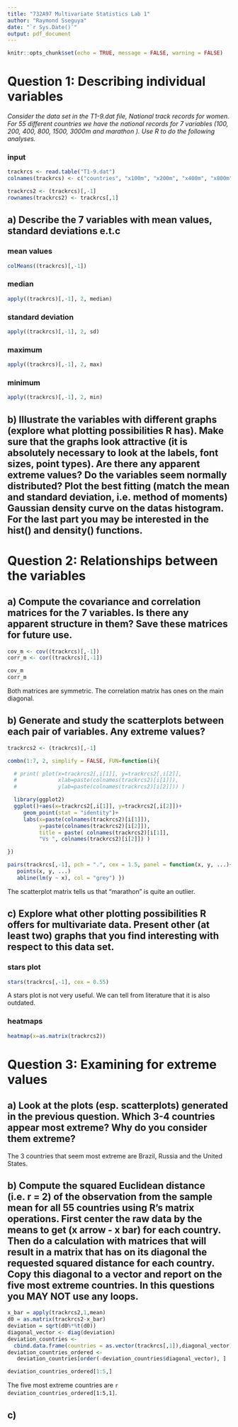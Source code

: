 ```yaml
---
title: "732A97 Multivariate Statistics Lab 1"
author: "Raymond Sseguya"
date: "`r Sys.Date()`"
output: pdf_document
---
```


```r
knitr::opts_chunk$set(echo = TRUE, message = FALSE, warning = FALSE)
```


# Question 1: Describing individual variables

*Consider the data set in the T1-9.dat file, National track records for women. For 55 different countries we have the national records for 7 variables (100, 200, 400, 800, 1500, 3000m and marathon ). Use R to do the following analyses.*


### input
```r
trackrcs <- read.table("T1-9.dat")
colnames(trackrcs) <- c("countries", "x100m", "x200m", "x400m", "x800m", "x1500m", "x3000m", "marathon")

trackrcs2 <- (trackrcs)[,-1]
rownames(trackrcs2) <- trackrcs[,1]
```



## a) Describe the 7 variables with mean values, standard deviations e.t.c

### mean values
```r
colMeans((trackrcs)[,-1])
```

### median
```r
apply((trackrcs)[,-1], 2, median)
```

### standard deviation
```r
apply((trackrcs)[,-1], 2, sd)
```


### maximum
```r
apply((trackrcs)[,-1], 2, max)
```


### minimum
```r
apply((trackrcs)[,-1], 2, min)
```


## b) Illustrate the variables with different graphs (explore what plotting possibilities R has). Make sure that the graphs look attractive (it is absolutely necessary to look at the labels, font sizes, point types). Are there any apparent extreme values? Do the variables seem normally distributed? Plot the best fitting (match the mean and standard deviation, i.e. method of moments) Gaussian density curve on the datas histogram. For the last part you may be interested in the hist() and density() functions.

\pagebreak

# Question 2: Relationships between the variables

## a) Compute the covariance and correlation matrices for the 7 variables. Is there any apparent structure in them? Save these matrices for future use.
```r
cov_m <- cov((trackrcs)[,-1])
corr_m <- cor((trackrcs)[,-1])

cov_m
corr_m
```
Both matrices are symmetric. The correlation matrix has ones on the main diagonal.


## b) Generate and study the scatterplots between each pair of variables. Any extreme values?

```r
trackrcs2 <- (trackrcs)[,-1]

combn(1:7, 2, simplify = FALSE, FUN=function(i){

  # print( plot(x=trackrcs2[,i[1]], y=trackrcs2[,i[2]],
  #             xlab=paste(colnames(trackrcs2)[i[1]]),
  #             ylab=paste(colnames(trackrcs2)[i[2]])) )

  library(ggplot2)
  ggplot()+aes(x=trackrcs2[,i[1]], y=trackrcs2[,i[2]])+
     geom_point(stat = "identity")+
     labs(x=paste(colnames(trackrcs2)[i[1]]),
          y=paste(colnames(trackrcs2)[i[2]]),
          title = paste( colnames(trackrcs2)[i[1]],
          "Vs ", colnames(trackrcs2)[i[2]]) )

})

```


```r
pairs(trackrcs[,-1], pch = ".", cex = 1.5, panel = function(x, y, ...){
   points(x, y, ...)
   abline(lm(y ~ x), col = "grey") })

```
The scatterplot matrix tells us that "marathon" is quite an outlier.


## c) Explore what other plotting possibilities R offers for multivariate data. Present other (at least two) graphs that you find interesting with respect to this data set.

### stars plot
```r
stars(trackrcs[,-1], cex = 0.55)
```
A stars plot is not very useful. We can tell from literature that it is also outdated.

### heatmaps
```r
heatmap(x=as.matrix(trackrcs2))

```


\pagebreak


# Question 3: Examining for extreme values

## a) Look at the plots (esp. scatterplots) generated in the previous question. Which 3-4 countries appear most extreme? Why do you consider them extreme?

The 3 countries that seem most extreme are Brazil, Russia and the United States. 


## b) Compute the squared Euclidean distance (i.e. r = 2) of the observation from the sample mean for all 55 countries using R's matrix operations. First center the raw data by the means to get (x arrow - x bar) for each country. Then do a calculation with matrices that will result in a matrix that has on its diagonal the requested squared distance for each country. Copy this diagonal to a vector and report on the five most extreme countries. In this questions you MAY NOT use any loops.

```r
x_bar = apply(trackrcs2,1,mean)
d0 = as.matrix(trackrcs2-x_bar)
deviation = sqrt(d0%*%t(d0))
diagonal_vector <- diag(deviation)
deviation_countries <- 
  cbind.data.frame(countries = as.vector(trackrcs[,1]),diagonal_vector)
deviation_countries_ordered <-  
   deviation_countries[order(-deviation_countries$diagonal_vector), ]

deviation_countries_ordered[1:5,]
```
The five most extreme countries are `r deviation_countries_ordered[1:5,1]`.

## c) 